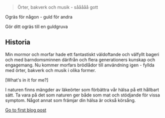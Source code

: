 
> Örter, bakverk och musik - sååååå gott

Ogräs för någon - guld för andra

Gör ditt ogräs till en guldgruva

## Historia

Min mormor och morfar hade ett fantastiskt väldoftande och välfyllt bageri och med barndomsminnen därifrån och flera generationers kunskap och engagemang. Nu kommer morfars brödlådor till användning igen - fyllda med örter, bakverk och musik i olika former.

[What's in it for me?]

I naturen finns mängder av läkeörter som förbättra vår hälsa på ett hållbart sätt. Ta vara på det som naturen ger både som mat och stödjande för vissa symptom. Något annat som främjar din hälsa är också körsång.

[Go to first blog post](/blog/hello)

